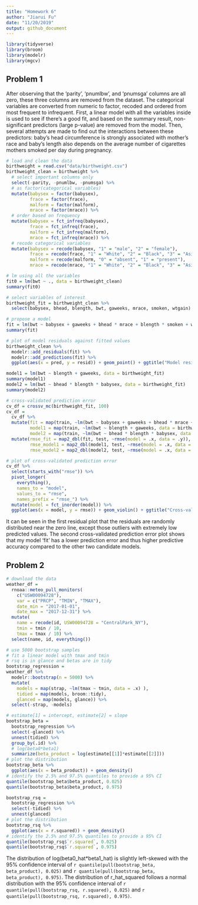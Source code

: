 ```yaml
---
title: "Homework 6"
author: "Jiarui Fu"
date: "11/20/2019"
output: github_document
---
```


```r
library(tidyverse)
library(broom)
library(modelr)
library(mgcv)
```

## Problem 1
After observing that the 'parity', 'pnumlbw', and 'pnumsga' columns are all zero, these three columns are removed from the dataset. The categorical variables are converted from numeric to factor, recoded and ordered from most frequent to infrequent. First, a linear model with all the variables inside is used to see if there's a good fit, and based on the summary result, non-significant predictors (large p-value) are removed from the model. Then, several attempts are made to find out the interactions between these predictors: baby's head circumference is strongly associated with mother's race and baby's length also depends on the average number of cigarettes mothers smoked per day during pregnancy. 
```r
# load and clean the data
birthweight = read.csv("data/birthweight.csv") 
birthweight_clean = birthweight %>%  
  # select important columns only
  select(-parity, -pnumlbw, -pnumsga) %>%
  # as factor(categorical variables)
  mutate(babysex = factor(babysex),
         frace = factor(frace),
         malform = factor(malform),
         mrace = factor(mrace)) %>% 
  # order based on frequency
  mutate(babysex = fct_infreq(babysex),
         frace = fct_infreq(frace),
         malform = fct_infreq(malform),
         mrace = fct_infreq(mrace)) %>% 
  # recode categorical variables
  mutate(babysex = recode(babysex, "1" = "male", "2" = "female"),
         frace = recode(frace, "1" = "White", "2" = "Black", "3" = "Asian", "4" = "Puerto Rican", "8" = "Other", "9" = "Unknown"),
         malform = recode(malform, "0" = "absent", "1" = "present"),
         mrace = recode(mrace, "1" = "White", "2" = "Black", "3" = "Asian", "4" = "Puerto Rican", "8" = "Other"))

# lm using all the variables
fit0 = lm(bwt ~ ., data = birthweight_clean)
summary(fit0)

# select variables of interest
birthweight_fit = birthweight_clean %>% 
  select(babysex, bhead, blength, bwt, gaweeks, mrace, smoken, wtgain) 

# propose a model
fit = lm(bwt ~ babysex + gaweeks + bhead * mrace + blength * smoken + wtgain, data = birthweight_fit)
summary(fit)

# plot of model residuals against fitted values
birthweight_clean %>% 
  modelr::add_residuals(fit) %>% 
  modelr::add_predictions(fit) %>% 
  ggplot(aes(x = pred, y = resid)) + geom_point() + ggtitle("Model residuals against fitted values")

model1 = lm(bwt ~ blength + gaweeks, data = birthweight_fit)
summary(model1)
model2 = lm(bwt ~ bhead * blength * babysex, data = birthweight_fit)
summary(model2)

# cross-validated prediction error
cv_df = crossv_mc(birthweight_fit, 100)
cv_df = 
  cv_df %>% 
  mutate(fit = map(train, ~lm(bwt ~ babysex + gaweeks + bhead * mrace + blength * smoken + wtgain, data = birthweight_fit)),
         model1 = map(train, ~lm(bwt ~ blength + gaweeks, data = birthweight_fit)),
         model2 = map(train, ~lm(bwt ~ bhead * blength * babysex, data = birthweight_fit))) %>% 
  mutate(rmse_fit = map2_dbl(fit, test, ~rmse(model = .x, data = .y)),
         rmse_model1 = map2_dbl(model1, test, ~rmse(model = .x, data = .y)),
         rmse_model2 = map2_dbl(model2, test, ~rmse(model = .x, data = .y)))

# plot of cross-validated prediction error
cv_df %>% 
  select(starts_with("rmse")) %>% 
  pivot_longer(
    everything(),
    names_to = "model", 
    values_to = "rmse",
    names_prefix = "rmse_") %>% 
  mutate(model = fct_inorder(model)) %>% 
  ggplot(aes(x = model, y = rmse)) + geom_violin() + ggtitle("Cross-validated prediction error for different models")
```

It can be seen in the first residual plot that the residuals are randomly distributed near the zero line, except those outliers with extremely low predicted values. The second cross-validated prediction error plot shows that my model 'fit' has a lower prediction error and thus higher predictive accuracy compared to the other two candidate models.

## Problem 2
```r
# download the data
weather_df = 
  rnoaa::meteo_pull_monitors(
    c("USW00094728"),
    var = c("PRCP", "TMIN", "TMAX"), 
    date_min = "2017-01-01",
    date_max = "2017-12-31") %>%
  mutate(
    name = recode(id, USW00094728 = "CentralPark_NY"),
    tmin = tmin / 10,
    tmax = tmax / 10) %>%
  select(name, id, everything())

# use 5000 bootstrap samples 
# fit a linear model with tmax and tmin
# rsq is in glance and betas are in tidy
bootstrap_regression = 
weather_df %>% 
  modelr::bootstrap(n = 5000) %>% 
  mutate(
    models = map(strap, ~lm(tmax ~ tmin, data = .x) ),
    tidied = map(models, broom::tidy),
    glanced = map(models, glance)) %>% 
  select(-strap, -models) 

# estimate[1] = intercept, estimate[2] = slope
bootstrap_beta = 
  bootstrap_regression %>% 
  select(-glanced) %>% 
  unnest(tidied) %>% 
  group_by(.id) %>% 
  # log(beta0*beta1)
  summarize(beta_product = log(estimate[[1]]*estimate[[2]]))
# plot the distribution
bootstrap_beta %>% 
  ggplot(aes(x = beta_product)) + geom_density()
# identify the 2.5% and 97.5% quantiles to provide a 95% CI
quantile(bootstrap_beta$beta_product, 0.025)
quantile(bootstrap_beta$beta_product, 0.975)

bootstrap_rsq = 
  bootstrap_regression %>% 
  select(-tidied) %>% 
  unnest(glanced)
# plot the distribution
bootstrap_rsq %>% 
  ggplot(aes(x = r.squared)) + geom_density() 
# identify the 2.5% and 97.5% quantiles to provide a 95% CI
quantile(bootstrap_rsq$`r.squared`, 0.025)
quantile(bootstrap_rsq$`r.squared`, 0.975)
```

The distribution of log(beta0_hat*beta1_hat) is slightly left-skewed with the 95% confidence interval of `r quantile(pull(bootstrap_beta, beta_product), 0.025)` and `r quantile(pull(bootstrap_beta, beta_product), 0.975)`. The distribution of r_hat_squared follows a normal distribution with the 95% confidence interval of `r quantile(pull(bootstrap_rsq, r.squared), 0.025)` and `r quantile(pull(bootstrap_rsq, r.squared), 0.975)`.
